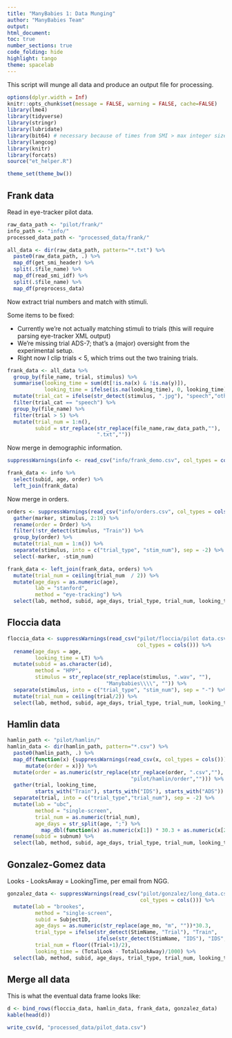 ```yaml
---
title: "ManyBabies 1: Data Munging"
author: "ManyBabies Team"
output:
html_document:
toc: true
number_sections: true
code_folding: hide
highlight: tango
theme: spacelab
---
```


This script will munge all data and produce an output file for processing.

```r
options(dplyr.width = Inf)
knitr::opts_chunk$set(message = FALSE, warning = FALSE, cache=FALSE)
library(lme4)
library(tidyverse)
library(stringr)
library(lubridate)
library(bit64) # necessary because of times from SMI > max integer size
library(langcog)
library(knitr)
library(forcats)
source("et_helper.R")

theme_set(theme_bw())
```

## Frank data

Read in eye-tracker pilot data. 

```r
raw_data_path <- "pilot/frank/"
info_path <- "info/"
processed_data_path <- "processed_data/frank/"

all_data <- dir(raw_data_path, pattern="*.txt") %>%
  paste0(raw_data_path, .) %>%
  map_df(get_smi_header) %>% 
  split(.$file_name) %>%
  map_df(read_smi_idf) %>%
  split(.$file_name) %>%
  map_df(preprocess_data) 
```


Now extract trial numbers and match with stimuli.

Some items to be fixed:

* Currently we're not actually matching stimuli to trials (this will require parsing eye-tracker XML output)
* We're missing trial ADS-7; that's a (major) oversight from the experimental setup. 
* Right now I clip trials < 5, which trims out the two training trials. 

```r
frank_data <- all_data %>% 
  group_by(file_name, trial, stimulus) %>%
  summarise(looking_time = sum(dt[!is.na(x) & !is.na(y)]),
            looking_time = ifelse(is.na(looking_time), 0, looking_time)) %>%
  mutate(trial_cat = ifelse(str_detect(stimulus, ".jpg"), "speech","other")) %>%
  filter(trial_cat == "speech") %>%
  group_by(file_name) %>%
  filter(trial > 5) %>%
  mutate(trial_num = 1:n(), 
         subid = str_replace(str_replace(file_name,raw_data_path,""),
                             ".txt","")) 
```

Now merge in demographic information. 

```r
suppressWarnings(info <- read_csv("info/frank_demo.csv", col_types = cols()))

frank_data <- info %>% 
  select(subid, age, order) %>%
  left_join(frank_data)
```

Now merge in orders. 

```r
orders <- suppressWarnings(read_csv("info/orders.csv", col_types = cols())) %>%
  gather(marker, stimulus, 2:19) %>%
  rename(order = Order) %>%
  filter(!str_detect(stimulus, "Train")) %>% 
  group_by(order) %>%
  mutate(trial_num = 1:n()) %>%
  separate(stimulus, into = c("trial_type", "stim_num"), sep = -2) %>%
  select(-marker, -stim_num)

frank_data <- left_join(frank_data, orders) %>%
  mutate(trial_num = ceiling(trial_num  / 2)) %>%
  mutate(age_days = as.numeric(age), 
         lab = "stanford", 
         method = "eye-tracking") %>%
  select(lab, method, subid, age_days, trial_type, trial_num, looking_time)

```

## Floccia data

```r
floccia_data <- suppressWarnings(read_csv("pilot/floccia/pilot data.csv", 
                                          col_types = cols())) %>%
  rename(age_days = age, 
         looking_time = LT) %>%
  mutate(subid = as.character(id), 
         method = "HPP",
         stimulus = str_replace(str_replace(stimulus, ".wav", ""), 
                                "Manybabies\\\\", "")) %>%
  separate(stimulus, into = c("trial_type", "stim_num"), sep = "-") %>%
  mutate(trial_num = ceiling(trial/2)) %>%
  select(lab, method, subid, age_days, trial_type, trial_num, looking_time)

```

## Hamlin data

```r
hamlin_path <- "pilot/hamlin/"
hamlin_data <- dir(hamlin_path, pattern="*.csv") %>%
  paste0(hamlin_path, .) %>%
  map_df(function(x) {suppressWarnings(read_csv(x, col_types = cols())) %>% 
      mutate(order = x)}) %>%
  mutate(order = as.numeric(str_replace(str_replace(order, ".csv",""),
                                        "pilot/hamlin/order",""))) %>%
  gather(trial, looking_time, 
         starts_with("Train"), starts_with("IDS"), starts_with("ADS")) %>%
  separate(trial, into = c("trial_type","trial_num"), sep = -2) %>%
  mutate(lab = "ubc",
         method = "single-screen",
         trial_num = as.numeric(trial_num), 
         age_days = str_split(age, ";") %>% 
           map_dbl(function(x) as.numeric(x[1]) * 30.3 + as.numeric(x[2]))) %>%
  rename(subid = subnum) %>%
  select(lab, method, subid, age_days, trial_type, trial_num, looking_time)
```

## Gonzalez-Gomez data

Looks - LooksAway = LookingTime, per email from NGG. 

```r
gonzalez_data <- suppressWarnings(read_csv("pilot/gonzalez/long_data.csv", 
                                           col_types = cols())) %>%
  mutate(lab = "brookes", 
         method = "single-screen",
         subid = SubjectID, 
         age_days = as.numeric(str_replace(age_mo, "m", ""))*30.3,
         trial_type = ifelse(str_detect(StimName, "Trial"), "Train",
                             ifelse(str_detect(StimName, "IDS"), "IDS", "ADS")), 
         trial_num = floor((Trial+1)/2), 
         looking_time = (TotalLook - TotalLookAway)/1000) %>%
  select(lab, method, subid, age_days, trial_type, trial_num, looking_time)
```

## Merge all data 

This is what the eventual data frame looks like:

```r
d <- bind_rows(floccia_data, hamlin_data, frank_data, gonzalez_data)
kable(head(d))
```

```r
write_csv(d, "processed_data/pilot_data.csv")
```